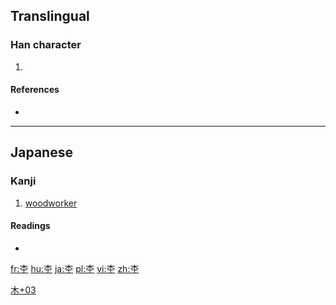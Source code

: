 ==Translingual==

===Han character===
{{Han char|rn=75|rad=木|as=03|sn=7|four=|canj=木一 (DM), XX木一 (XXDM)|ids=⿱[[木]][[工]]}}

# 

====References====
* {{Han ref|kx=0513.011|dkj=14487|hdz=21157.021|uh=6762|ud=26466}}

----

==Japanese==

===Kanji===
{{ja-kanji|grade=|rs=木03}}

# [[woodworker]]

====Readings====
* {{ja-readings|on=|kun=[[もく]] (moku)}}

[[Category:Japanese-only CJKV Characters|木+03]]

[[fr:杢]]
[[hu:杢]]
[[ja:杢]]
[[pl:杢]]
[[vi:杢]]
[[zh:杢]]